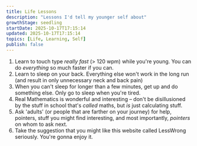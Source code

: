 ```yaml
---
title: Life Lessons
description: "Lessons I'd tell my younger self about"
growthStage: seedling
startDate: 2025-10-17T17:15:14
updated: 2025-10-17T17:15:14
topics: [Life, Learning, Self]
publish: false
---
```


1. Learn to touch type _really fast_ (> 120 wpm) while you're young. You can do _everything_ so much faster if you can.
2. Learn to sleep on your back. Everything else won't work in the long run (and result in only unnecessary neck and back pain)
3. When you can't sleep for longer than a few minutes, get up and do something else. Only go to sleep when you're tired.
4. Real Mathematics is wonderful and interesting – don't be disillusioned by the stuff in school that's _called_ maths, but _is_ just calculating stuff.
5. Ask 'adults' (or people that are farther on your journey) for help, pointers, stuff you might find interesting, and most importantly, _pointers_ on whom to ask next.
6. Take the suggestion that you might like this website called LessWrong seriously. You're gonna enjoy it.
